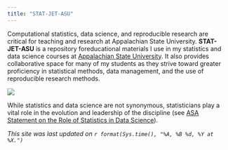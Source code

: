 ```yaml
---
title: "STAT-JET-ASU"
---
```


Computational statistics, data science, and reproducible research are critical for teaching and research at Appalachian State University. **STAT-JET-ASU** is a repository foreducational materials I use in my statistics and data science courses at [Appalachian State University](http://www.appstate.edu/). It also provides collaborative space for many of my students as they strive toward greater proficiency in statistical methods, data management, and the use of reproducible research methods. 

![](http://i.imgur.com/aoz1BJy.jpg)

While statistics and data science are not synonymous, statisticians play a vital role in the evolution and leadership of the discipline (see [ASA Statement on the Role of Statistics in Data Science](http://magazine.amstat.org/blog/2015/10/01/asa-statement-on-the-role-of-statistics-in-data-science/)).

*This site was last updated on `r format(Sys.time(), "%A, %B %d, %Y at %X.")`*

